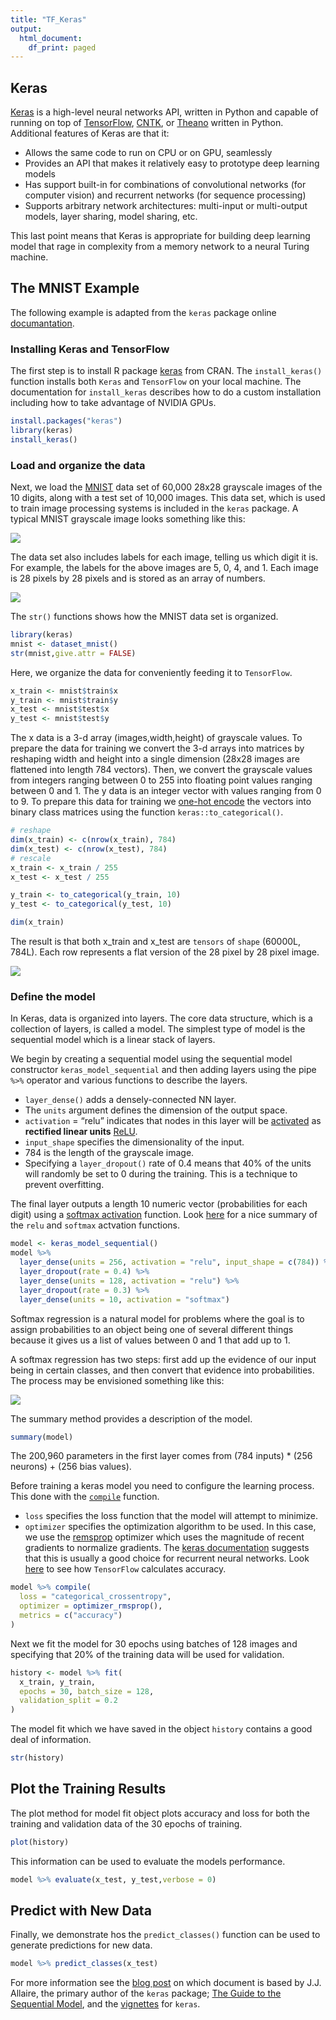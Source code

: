 ```yaml
---
title: "TF_Keras"
output:
  html_document:
    df_print: paged
---
```


## Keras
[Keras](https://keras.io/) is a high-level neural networks API, written in Python and capable of running on top of [TensorFlow](https://github.com/tensorflow/tensorflow), [CNTK](https://github.com/Microsoft/cntk), or [Theano](https://github.com/Theano/Theano) written in Python. Additional features of Keras are that it:

* Allows the same code to run on CPU or on GPU, seamlessly
* Provides an API that makes it relatively easy to prototype deep learning models   
* Has support built-in for combinations of convolutional networks (for computer vision) and recurrent networks (for sequence processing)    
* Supports arbitrary network architectures: multi-input or multi-output models, layer sharing, model sharing, etc. 

This last point means that Keras is appropriate for building deep learning model that rage in complexity from a memory network to a neural Turing machine.

## The MNIST Example
The following example is adapted from the `keras` package online [documantation](https://keras.rstudio.com/).

### Installing Keras and TensorFlow
The first step is to install R package [keras](https://cran.r-project.org/package=keras) from CRAN. The `install_keras()` function installs both `Keras` and `TensorFlow` on your local machine. The documentation for `install_keras` describes how to do a custom installation including how to take advantage of NVIDIA GPUs.
```r
install.packages("keras")
library(keras)
install_keras()
```

### Load and organize the data
Next, we load the [MNIST](https://en.wikipedia.org/wiki/MNIST_database) data set of 60,000 28x28 grayscale images of the 10 digits, along with a test set of 10,000 images. This data set, which is used to train image processing systems is included in the `keras` package. A typical MNIST grayscale image looks something like this:

![](MNIST.png)

The data set also includes labels for each image, telling us which digit it is. For example, the labels for the above images are 5, 0, 4, and 1. Each image is 28 pixels by 28 pixels and is stored as an array of numbers.

![](image.png)

The `str()` functions shows how the MNIST data set is organized.

```r
library(keras)
mnist <- dataset_mnist()
str(mnist,give.attr = FALSE)
```    

Here, we organize the data for conveniently feeding it to `TensorFlow`.

```r
x_train <- mnist$train$x
y_train <- mnist$train$y
x_test <- mnist$test$x
y_test <- mnist$test$y
```

The x data is a 3-d array (images,width,height) of grayscale values. To prepare the data for training we convert the 3-d arrays into matrices by reshaping width and height into a single dimension (28x28 images are flattened into length 784 vectors). Then, we convert the grayscale values from integers ranging between 0 to 255 into floating point values ranging between 0 and 1. The y data is an integer vector with values ranging from 0 to 9. To prepare this data for training we [one-hot encode](https://www.quora.com/What-is-one-hot-encoding-and-when-is-it-used-in-data-science) the vectors into binary class matrices using the function `keras::to_categorical()`.

```r
# reshape
dim(x_train) <- c(nrow(x_train), 784)
dim(x_test) <- c(nrow(x_test), 784)
# rescale
x_train <- x_train / 255
x_test <- x_test / 255

y_train <- to_categorical(y_train, 10)
y_test <- to_categorical(y_test, 10)

dim(x_train)
```

The result is that both x_train and x_test are `tensors` of `shape` (60000L, 784L). Each row represents a flat version of the 28 pixel by 28 pixel image. 

![](shape.png)

### Define the model

In Keras, data is organized into layers. The core data structure, which is a collection of layers, is called a model. The simplest type of model is the sequential model which is a linear stack of layers.

We begin by creating a sequential model using the sequential model constructor `keras_model_sequential` and then adding layers using the pipe `%>%` operator and various functions to describe the layers. 

* `layer_dense()` adds a densely-connected NN layer. 
* The `units` argument defines the dimension of the output space. 
* `activation` = "relu" indicates that nodes in this layer will be [activated](https://en.wikipedia.org/wiki/Activation_function) as **rectified linear units** [ReLU](https://en.wikipedia.org/wiki/Rectifier_(neural_networks)). 
* `input_shape` specifies the dimensionality of the input. 
* 784 is the length of the grayscale image. 
* Specifying a `layer_dropout()` rate of 0.4 means that 40% of the units will randomly be set to 0 during the training. This is a technique to prevent overfitting. 

The final layer outputs a length 10 numeric vector (probabilities for each digit) using a [softmax activation](https://en.wikipedia.org/wiki/Softmax_function) function. Look [here](https://github.com/Kulbear/deep-learning-nano-foundation/wiki/ReLU-and-Softmax-Activation-Functions) for a nice summary of the `relu` and `softmax` actvation functions.

```r
model <- keras_model_sequential() 
model %>% 
  layer_dense(units = 256, activation = "relu", input_shape = c(784)) %>% 
  layer_dropout(rate = 0.4) %>% 
  layer_dense(units = 128, activation = "relu") %>%
  layer_dropout(rate = 0.3) %>%
  layer_dense(units = 10, activation = "softmax")
```  
Softmax regression is a natural model for problems where the goal is to assign probabilities to an object being one of several different things because it gives us a list of values between 0 and 1 that add up to 1. 

A softmax regression has two steps: first add up the evidence of our input being in certain classes, and then convert that evidence into probabilities. The process may be envisioned something like this:

![](softmax.png)

The summary method provides a description of the model.
```r
summary(model)
```
The 200,960 parameters in the first layer comes from (784 inputs) * (256 neurons) + (256 bias values).

Before training a keras model you need to configure the learning process. This done with the [`compile`](https://faroit.github.io/keras-docs/1.0.1/getting-started/sequential-model-guide/) function. 

* `loss` specifies the loss function that the model will attempt to minimize. 
* `optimizer` specifies the optimization algorithm to be used. In this case, we use the [remsprop](http://climin.readthedocs.io/en/latest/rmsprop.html) optimizer which uses the magnitude of recent gradients to normalize gradients. The [keras documentation](https://keras.io/optimizers/) suggests that this is usually a good choice for recurrent neural networks. Look [here](https://www.tensorflow.org/api_docs/python/tf/metrics/accuracy) to see how `TensorFlow` calculates accuracy.

```r
model %>% compile(
  loss = "categorical_crossentropy",
  optimizer = optimizer_rmsprop(),
  metrics = c("accuracy")
)
```

Next we fit the model for 30 epochs using batches of 128 images and specifying that 20% of the training data will be used for validation.
```r
history <- model %>% fit(
  x_train, y_train, 
  epochs = 30, batch_size = 128, 
  validation_split = 0.2
)
```

The model fit which we have saved in the object `history` contains a good deal of information.

```r
str(history)
```

## Plot the Training Results

The plot method for model fit object plots accuracy and loss for both the training and validation data of the 30 epochs of training.
```r
plot(history)
```
This information can be used to evaluate the models performance.
```r
model %>% evaluate(x_test, y_test,verbose = 0)
```

## Predict with New Data
Finally, we demonstrate hos the `predict_classes()` function can be used to generate predictions for new data.
```r
model %>% predict_classes(x_test)
```

For more information see the [blog post](https://blog.rstudio.com/2017/09/05/keras-for-r/) on which document is based by J.J. Allaire, the primary author of the `keras` package; [The Guide to the Sequential Model](https://keras.rstudio.com/articles/sequential_model.html), and the [vignettes](https://CRAN.R-project.org/package=keras) for `keras`.







